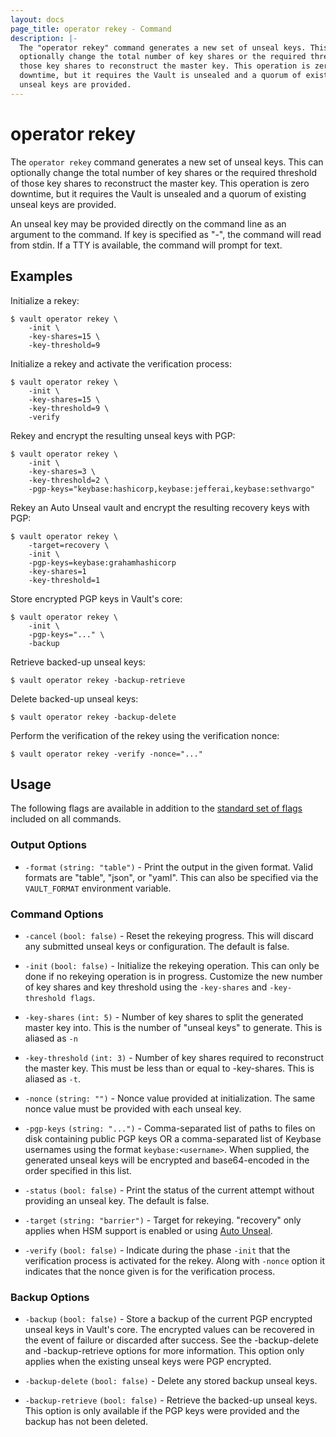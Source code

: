 ```yaml
---
layout: docs
page_title: operator rekey - Command
description: |-
  The "operator rekey" command generates a new set of unseal keys. This can
  optionally change the total number of key shares or the required threshold of
  those key shares to reconstruct the master key. This operation is zero
  downtime, but it requires the Vault is unsealed and a quorum of existing
  unseal keys are provided.
---
```


# operator rekey

The `operator rekey` command generates a new set of unseal keys. This can
optionally change the total number of key shares or the required threshold of
those key shares to reconstruct the master key. This operation is zero downtime,
but it requires the Vault is unsealed and a quorum of existing unseal keys are
provided.

An unseal key may be provided directly on the command line as an argument to the
command. If key is specified as "-", the command will read from stdin. If a TTY
is available, the command will prompt for text.



## Examples

Initialize a rekey:

```shell-session
$ vault operator rekey \
    -init \
    -key-shares=15 \
    -key-threshold=9
```

Initialize a rekey and activate the verification process:

```shell-session
$ vault operator rekey \
    -init \
    -key-shares=15 \
    -key-threshold=9 \
    -verify
```

Rekey and encrypt the resulting unseal keys with PGP:

```shell-session
$ vault operator rekey \
    -init \
    -key-shares=3 \
    -key-threshold=2 \
    -pgp-keys="keybase:hashicorp,keybase:jefferai,keybase:sethvargo"
```

Rekey an Auto Unseal vault and encrypt the resulting recovery keys with PGP:

```shell-session
$ vault operator rekey \
    -target=recovery \
    -init \
    -pgp-keys=keybase:grahamhashicorp
    -key-shares=1
    -key-threshold=1
```

Store encrypted PGP keys in Vault's core:

```shell-session
$ vault operator rekey \
    -init \
    -pgp-keys="..." \
    -backup
```

Retrieve backed-up unseal keys:

```shell-session
$ vault operator rekey -backup-retrieve
```

Delete backed-up unseal keys:

```shell-session
$ vault operator rekey -backup-delete
```

Perform the verification of the rekey using the verification nonce:

```shell-session
$ vault operator rekey -verify -nonce="..."
```

## Usage

The following flags are available in addition to the [standard set of
flags](/vault/docs/commands) included on all commands.

### Output Options

- `-format` `(string: "table")` - Print the output in the given format. Valid
  formats are "table", "json", or "yaml". This can also be specified via the
  `VAULT_FORMAT` environment variable.

### Command Options

- `-cancel` `(bool: false)` - Reset the rekeying progress. This will discard any submitted unseal keys
  or configuration. The default is false.

- `-init` `(bool: false)` - Initialize the rekeying operation. This can only be
  done if no rekeying operation is in progress. Customize the new number of key
  shares and key threshold using the `-key-shares` and `-key-threshold flags`.

- `-key-shares` `(int: 5)` - Number of key shares to split the generated master
  key into. This is the number of "unseal keys" to generate. This is aliased as
  `-n`

- `-key-threshold` `(int: 3)` - Number of key shares required to reconstruct the
  master key. This must be less than or equal to -key-shares. This is aliased as
  `-t`.

- `-nonce` `(string: "")` - Nonce value provided at initialization. The same
  nonce value must be provided with each unseal key.

- `-pgp-keys` `(string: "...")` - Comma-separated list of paths to files on disk
  containing public PGP keys OR a comma-separated list of Keybase usernames
  using the format `keybase:<username>`. When supplied, the generated unseal
  keys will be encrypted and base64-encoded in the order specified in this list.

- `-status` `(bool: false)` - Print the status of the current attempt without
  providing an unseal key. The default is false.

- `-target` `(string: "barrier")` - Target for rekeying. "recovery" only applies
  when HSM support is enabled or using [Auto Unseal](/vault/docs/concepts/seal#auto-unseal).

- `-verify` `(bool: false)` - Indicate during the phase `-init` that the
  verification process is activated for the rekey. Along with `-nonce` option
  it indicates that the nonce given is for the verification process.

### Backup Options

- `-backup` `(bool: false)` - Store a backup of the current PGP encrypted unseal
  keys in Vault's core. The encrypted values can be recovered in the event of
  failure or discarded after success. See the -backup-delete and
  -backup-retrieve options for more information. This option only applies when
  the existing unseal keys were PGP encrypted.

- `-backup-delete` `(bool: false)` - Delete any stored backup unseal keys.

- `-backup-retrieve` `(bool: false)` - Retrieve the backed-up unseal keys. This
  option is only available if the PGP keys were provided and the backup has not
  been deleted.
